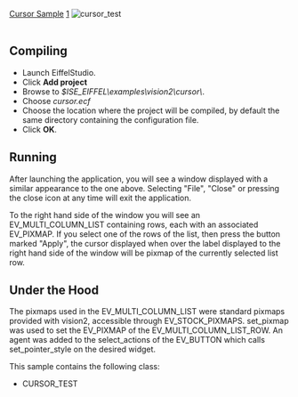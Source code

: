 [[Property:title|Cursor Sample]]
[[Property:weight|1]]
[[Image:cursor-test|cursor_test]]  <br/>
<br/>

==Compiling==

* Launch EiffelStudio. 
* Click '''Add project'''
* Browse to ''$ISE_EIFFEL\examples\vision2\cursor\''. 
* Choose ''cursor.ecf''
* Choose the location where the project will be compiled, by default the same directory containing the configuration file. 
* Click '''OK'''. 


==Running==

After launching the application, you will see a window displayed with a similar appearance to the one above. Selecting "File", "Close" or pressing the close icon at any time will exit the application. 

To the right hand side of the window you will see an EV_MULTI_COLUMN_LIST containing rows, each with an associated EV_PIXMAP. If you select one of the rows of the list, then press the button marked "Apply", the cursor displayed when over the label displayed to the right hand side of the window will be pixmap of the currently selected list row. 
==Under the Hood==

The pixmaps used in the EV_MULTI_COLUMN_LIST were standard pixmaps provided with vision2, accessible through EV_STOCK_PIXMAPS. set_pixmap was used to set the EV_PIXMAP of the EV_MULTI_COLUMN_LIST_ROW. An agent was added to the select_actions of the EV_BUTTON which calls set_pointer_style on the desired widget. 

This sample contains the following class: 
* CURSOR_TEST






